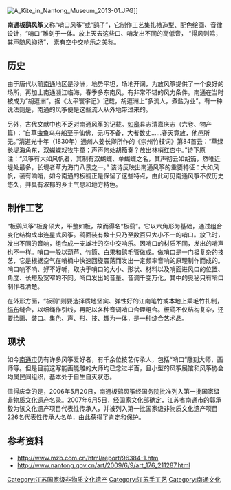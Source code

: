 [[File:A_Kite_in_Nantong_Museum_2013-01.JPG|thumb]]]]

'''南通板鹞风筝'''又称“哨口风筝”或“鹞子”，它制作工艺集扎裱造型、配色绘画、音律设计，“哨口”雕刻于一体。放上天去这些口、哨发出不同的高低音， “得风则鸣，其声随风抑扬”， 素有空中交响乐之美称。

== 历史 ==
由于唐代以前[[南通|南通]]地区是沙洲，地势平坦，场地开阔，为放风筝提供了一个良好的场所，再加上南通濒江临海，春季多东南风，有非常不错的风力条件。南通在当时被成为“胡逗洲”。据《太平寰宇记》记载，胡逗洲上“多流人，煮盐为业”。有一种说法则是，南通的风筝便是这些流人从外地带过来的。

另外，古代文献中也不乏对南通风筝的记载。[[如皋|如皋]]县志清嘉庆志（六卷、物产篇）：“自草虫鱼鸟舟船至于仙佛，无巧不备，大者数丈……春天竟放，他邑所无。”清道光十年（1830年）通州人姜长卿所作的《崇州竹枝词》第84首云：“草绿长堤海角东，双蝴蝶戏牧牛童；声声何处胡笳奏？放出林梢红杏中。”诗下原注：“风筝有大如风帆者，其制有双蝴蝶、单蝴蝶之名，其声彻云如胡笳，然唯近堤处最多，长堤者草为海门八景之一。” 该诗反映出南通风筝的重要特征：大如风帆，装有响哨，如今南通的板鹞正是保留了这些特点，由此可见南通风筝不仅历史悠久，并具有浓郁的乡土气息和地方特色。

== 制作工艺 ==
{{中国非物质文化遗产
|名称 = 风筝制作技艺<br>（南通板鹞风筝）
|序号 = 438
|编号项目 =Ⅷ—88
|分类 = 传统技艺
|申报地区或单位 = [[江苏省|江苏省]][[南通市|南通市]]
|登录时间 = 2006年
| 省区市1 = 江苏
}}
“板鹞风筝”板身硕大，平整如板，故而得名“板鹞”。它以六角形为基础，通过组合变化结构成串连星式风筝。鹞面装有数十只乃至数百只大小不一的哨口。放飞时，发出不同的音响，组合成一支雄壮的空中交响乐。因哨口的材质不同，发出的哨声也不一样。哨口一般以葫芦、竹筒、白果和鹅毛管做成。做哨口是一门极复杂的技艺，它是根据空气在哨桶中快速回旋震荡而发出一定频率音响的原理制作而成的。哨口响不响、好不好听，取决于哨口的大小、形状、材料以及哨面进风口的位置、角度、长短及宽窄的不同。哨口发出的音量、音调千变万化，其中的奥秘只有哨口制作者清楚。

在外形方面，“板鹞”则要选择质地坚实、弹性好的江南笔竹或本地上乘毛竹扎制，[[绢布|绢布]]缝合，以细绳作引线，再配以各种音调哨口合理组合。板鹞不仅结构复杂，还要绘画、装口。集色、声、形、技、趣为一体，是一种综合艺术品。

== 现状 ==
如今[[南通市|南通市]]仍有许多风筝爱好者，有千余位技艺传承人，包括“哨口”雕刻大师，画师等。但是目前这写能画能雕的大师均已念过半百，且小型的风筝展馆和风筝协会均属民间组织，基本处于自生自灭状态。

值得庆幸的是，2006年5月20日，南通板鹞风筝经国务院批准列入第一批国家级[[非物质文化遗产|非物质文化遗产]]名录。2007年6月5日，经国家文化部确定，江苏省南通市的郭承毅为该文化遗产项目代表性传承人，并被列入第一批国家级非物质文化遗产项目226名代表性传承人名单，由此获得了肯定和保护。

== 参考资料 ==
*http://www.mzb.com.cn/html/report/96384-1.htm{{dead link|date=2017年11月 |bot=InternetArchiveBot |fix-attempted=yes }}
*http://www.nantong.gov.cn/art/2009/6/9/art_176_211287.html{{dead link|date=2017年11月 |bot=InternetArchiveBot |fix-attempted=yes }}

[[Category:江苏国家级非物质文化遗产|Category:江苏国家级非物质文化遗产]]
[[Category:江苏手工艺|Category:江苏手工艺]]
[[Category:南通文化|Category:南通文化]]